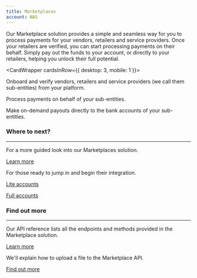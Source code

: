 ```yaml
--- 
title: Marketplaces
account: NAS
---
```


Our Marketplace solution provides a simple and seamless way for you to process payments for your vendors, retailers and service providers. Once your retailers are verified, you can start processing payments on their behalf. Simply pay out the funds to your account, or directly to your retailers, helping you unlock their full potential.

<CardWrapper cardsInRow={{ desktop: 3, mobile: 1 }}>
<Card variant="media" title="Onboard sub-entities" imgSrc="/NAS/Marketplaces/onboard-sub-entities.svg" href="/marketplaces/onboarding">

Onboard and verify vendors, retailers and service providers (we call them sub-entities) from your platform.

</Card>
<Card variant="media" title="Accept a payment" imgSrc="/NAS/Marketplaces/accept-a-payment.svg" href="/marketplaces/payments">

Process payments on behalf of your sub-entities.

</Card>
<Card variant="media" title="Make payouts" imgSrc="/NAS/Marketplaces/about-making-payouts.svg" href="/marketplaces/payouts">

Make on-demand payouts directly to the bank accounts of your sub-entities.

</Card>
</CardWrapper>

### Where to next?

---

<ContentPanel title="Understand your account structure"  imgSrc="/NAS/Marketplaces/icon-optimise-data.svg">

For a more guided look into our Marketplaces solution.

[Learn more](/marketplaces/account-structure)

</ContentPanel>
<ContentPanel title="Quick start" imgSrc="/NAS/Marketplaces/icon-reconciliation.svg"  withBorder={false}>

For those ready to jump in and begin their integration.

[Lite accounts](/marketplaces/quick-start-lite)

[Full accounts](/marketplaces/quick-start-full)


</ContentPanel>

### Find out more

---

<ContentPanel title="Marketplace API reference" imgSrc="/NAS/Marketplaces/icon-merchant.svg" >

Our API reference lists all the endpoints and methods provided in the Marketplace solution.

[Learn more](https://api-reference.checkout.com/preview/crusoe/#tag/Marketplace)

</ContentPanel>
<ContentPanel title="Upload a file" imgSrc="/NAS/Marketplaces/icon-payout.svg"  withBorder={false}>

We'll explain how to upload a file to the Marketplace API.

[Find out more](/marketplaces/onboarding/api/full/upload-a-file)

</ContentPanel>
